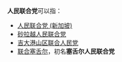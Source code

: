 '''人民联合党'''可以指：

* [[人民联合党_(新加坡)|人民联合党 (新加坡)]]
* [[砂拉越人民联合党|砂拉越人民联合党]]
* [[吉大港山区联合人民党|吉大港山区联合人民党]]
* [[联合塞舌尔|联合塞舌尔]]，初名'''塞舌尔人民联合党'''

{{disambig|cat=五字政党消歧义}}